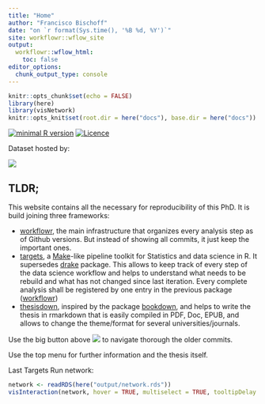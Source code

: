 ```yaml
---
title: "Home"
author: "Francisco Bischoff"
date: "on `r format(Sys.time(), '%B %d, %Y')`"
site: workflowr::wflow_site
output:
  workflowr::wflow_html:
    toc: false
editor_options:
  chunk_output_type: console
---
```


```r
knitr::opts_chunk$set(echo = FALSE)
library(here)
library(visNetwork)
knitr::opts_knit$set(root.dir = here("docs"), base.dir = here("docs"))
```

<!-- badges init -->

[![minimal R version](https://img.shields.io/badge/R%3E=-3.6.2-brightgreen.svg)](https://cran.r-project.org/)
[![Licence](https://mirrors.creativecommons.org/presskit/buttons/80x15/svg/by-nc-sa.svg)](http://creativecommons.org/licenses/by-nc-sa/4.0/)

Dataset hosted by:

[![](https://zenodo.org/badge/DOI/10.5281/zenodo.4634014.svg)](https://doi.org/10.5281/zenodo.4634014)

<!-- badges end -->

## TLDR;

This website contains all the necessary for reproducibility of this PhD. It is build joining three frameworks:

-   [workflowr](https://jdblischak.github.io/workflowr/), the main infrastructure that organizes every analysis step as
    of Github versions. But instead of showing all commits, it just keep the important ones.
-   [targets](https://docs.ropensci.org/targets/), a [Make](https://www.gnu.org/software/make/)-like pipeline toolkit
    for Statistics and data science in R. It supersedes [drake](https://books.ropensci.org/drake/) package. This allows
    to keep track of every step of the data science workflow and helps to understand what needs to be rebuild and what
    has not changed since last iteration. Every complete analysis shall be registered by one entry in the previous
    package ([workflowr](https://jdblischak.github.io/workflowr/))
-   [thesisdown](https://ismayc.github.io/thesisdown_book/), inspired by the package
    [bookdown](https://github.com/rstudio/bookdown), and helps to write the thesis in rmarkdown that is easily compiled
    in PDF, Doc, EPUB, and allows to change the theme/format for several universities/journals.

Use the big button above ![](figure/workflowr.png) to navigate thorough the older commits.

Use the top menu for further information and the thesis itself.

Last Targets Run network:

```r
network <- readRDS(here("output/network.rds"))
visInteraction(network, hover = TRUE, multiselect = TRUE, tooltipDelay = 0)
```
